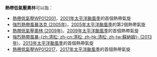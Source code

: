 '''熱帶低氣壓奧林'''可以指：
* [[熱帶低氣壓WP012001|熱帶低氣壓WP012001]]，[[2001年太平洋颱風季|2001年太平洋颱風季]]的首個熱帶氣旋
* [[強烈熱帶風暴洛克_(2005年)|強烈熱帶風暴洛克 (2005年)]]，[[2005年太平洋颱風季|2005年太平洋颱風季]]的第2個熱帶氣旋
* [[熱帶低氣壓奧林_(2009年)|熱帶低氣壓奧林 (2009年)]]，[[2009年太平洋颱風季|2009年太平洋颱風季]]的首個熱帶氣旋
* [[強烈熱帶風暴清松_(2013年)|強烈熱帶風暴-{zh:清松; zh-cn:清松; zh-hk:清松; zh-tw:蘇納姆}- (2013年)]]，[[2013年太平洋颱風季|2013年太平洋颱風季]]的首個熱帶氣旋
* [[熱帶低氣壓WP012017|熱帶低氣壓WP012017]]，[[2017年太平洋颱風季|2017年太平洋颱風季]]的首個熱帶氣旋
{{消歧义|cat=热带气旋消歧义}}